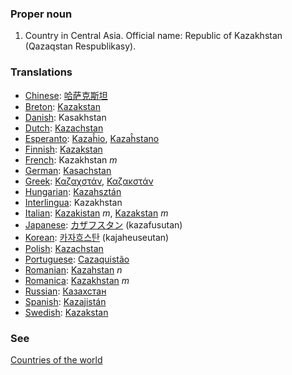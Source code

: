 ===Proper noun===

# Country in Central Asia. Official name: Republic of Kazakhstan (Qazaqstan Respublikasy).
===Translations===
*[[Chinese]]: [[哈萨克斯坦]]
*[[Breton]]: [[Kazakstan]]
*[[Danish]]: Kasakhstan
*[[Dutch]]: [[Kazachstan]]
*[[Esperanto]]: [[Kazaĥio]], [[Kazaĥstano]]
*[[Finnish]]: [[Kazakstan]]
*[[French]]: Kazakhstan ''m''
*[[German]]: [[Kasachstan]]
*[[Greek]]: [[Καζαχστάν]], [[Καζακστάν]]
*[[Hungarian]]: [[Kazahsztán]]
*[[Interlingua]]: Kazakhstan
*[[Italian]]: [[Kazakistan]] ''m'', [[Kazakstan]] ''m''
*[[Japanese]]: [[カザフスタン]] (kazafusutan)
*[[Korean]]: [[카자흐스탄]] (kajaheuseutan)
*[[Polish]]: [[Kazachstan]]
*[[Portuguese]]: [[Cazaquistão]]
*[[Romanian]]: [[Kazahstan]] ''n''
*[[Romanica]]: [[Kazakhstan]] ''m''
*[[Russian]]: [[Казахстан]]
*[[Spanish]]: [[Kazajistán]]
*[[Swedish]]: [[Kazakstan]]

===See===
[[Countries of the world]]